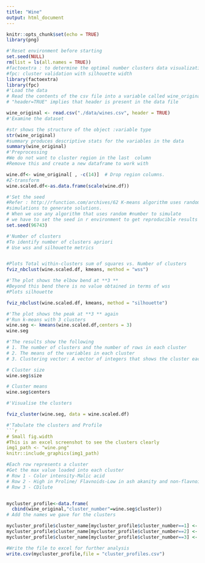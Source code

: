 ```yaml
---
title: "Wine"
output: html_document
---
```


```r
knitr::opts_chunk$set(echo = TRUE)
library(png) 
```

```r
#'Reset environment before starting
set.seed(NULL)
rm(list = ls(all.names = TRUE))
#factoextra : to determine the optimal number clusters data visualization.
#fpc: cluster validation with silhouette width
library(factoextra)
library(fpc)
#'Load the data
# Read the contents of the csv file into a variable called wine_original
# "header=TRUE" implies that header is present in the data file

wine_original <- read.csv("./data/wines.csv", header = TRUE)
#'Examine the dataset

#str shows the structure of the object :variable type
str(wine_original)
#summary produces descriptive stats for the variables in the data
summary(wine_original)
#'Preprocessing
#We do not want to cluster region in the last  column
#Remove this and create a new dataframe to work with

wine.df<- wine_original[ , -c(14)]  # Drop region columns.
#Z-transform
wine.scaled.df<-as.data.frame(scale(wine.df))

#'Set the seed 
#Refer : http://rfunction.com/archives/62 K-means algorithm uses random number
#simulations to generate solutions.
# When we use any algorithm that uses random #number to simulate 
# we have to set the seed in r environment to get reproducible results
set.seed(96743)

#'Number of clusters
#To identify number of clusters apriori
# Use wss and silhouette metrics


#Plots Total within-clusters sum of squares vs. Number of clusters
fviz_nbclust(wine.scaled.df, kmeans, method = "wss")

#'The plot shows the elbow bend at **3 **
#Beyond this bend there is no value obtained in terms of wss
#Plots silhouette

fviz_nbclust(wine.scaled.df, kmeans, method = "silhouette")

#'The plot shows the peak at **3 ** again
#'Run k-means with 3 clusters
wine.seg <- kmeans(wine.scaled.df,centers = 3)
wine.seg

#'The results show the following
# 1. The number of clusters and the number of rows in each cluster
# 2. The means of the variables in each cluster
# 3. Clustering vector: A vector of integers that shows the cluster each observation belongs to

# Cluster size
wine.seg$size

# Cluster means
wine.seg$centers

#'Visualise the clusters

fviz_cluster(wine.seg, data = wine.scaled.df)

#'Tabulate the clusters and Profile
```r
# Small fig.width
#This is an excel screenshot to see the clusters clearly
img1_path <- "wine.png"
knitr::include_graphics(img1_path)

```

```r


#Each row represents a cluster
#Get the max value loaded into each cluster
# Row 1 - Color intensity-Malic acid
# Row 2 - High in Proline/ Flavnoids-Low in ash akanity and non-flavnoid
# Row 3 - CDilute


mycluster_profile<-data.frame(
  cbind(wine_original,"cluster_number"=wine.seg$cluster))
# Add the names we gave for the clusters

mycluster_profile$cluster_name[mycluster_profile$cluster_number==1] <- "Color intensity-Malic acid"
mycluster_profile$cluster_name[mycluster_profile$cluster_number==2] <- "Proline"
mycluster_profile$cluster_name[mycluster_profile$cluster_number==3] <- "Dilute"

#Write the file to excel for further analysis
write.csv(mycluster_profile,file = "cluster_profiles.csv")



 
```

